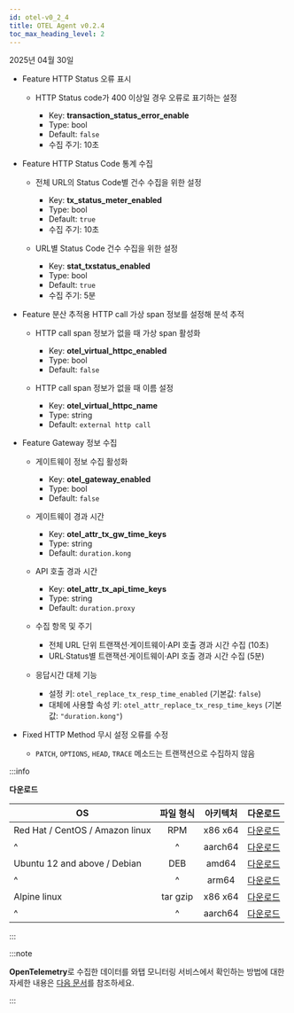 ```yaml
---
id: otel-v0_2_4
title: OTEL Agent v0.2.4
toc_max_heading_level: 2
---
```


2025년 04월 30일

* <Status priority='1'>Feature</Status> HTTP Status 오류 표시

  * HTTP Status code가 400 이상일 경우 오류로 표기하는 설정

    * Key: **transaction_status_error_enable** 
    * Type: <span class='type'>bool</span> 
    * Default: `false`
    * 수집 주기: 10초

* <Status priority='1'>Feature</Status> HTTP Status Code 통계 수집

  * 전체 URL의 Status Code별 건수 수집을 위한 설정

    * Key: **tx_status_meter_enabled** 
    * Type: <span class='type'>bool</span> 
    * Default: `true`
    * 수집 주기: 10초

  * URL별 Status Code 건수 수집을 위한 설정 

    * Key: **stat_txstatus_enabled** 
    * Type: <span class='type'>bool</span> 
    * Default: `true`
    * 수집 주기: 5분

* <Status priority='1'>Feature</Status> 분산 추적용 HTTP call 가상 span 정보를 설정해 분석 추적

  * HTTP call span 정보가 없을 때 가상 span 활성화

    * Key: **otel_virtual_httpc_enabled** 
    * Type: <span class='type'>bool</span> 
    * Default: `false`

  * HTTP call span 정보가 없을 때 이름 설정 

    * Key: **otel_virtual_httpc_name** 
    * Type: <span class='type'>string</span> 
    * Default: `external http call`

* <Status priority='1'>Feature</Status> Gateway 정보 수집

  * 게이트웨이 정보 수집 활성화

    * Key: **otel_gateway_enabled** 
    * Type: <span class='type'>bool</span> 
    * Default: `false`

  * 게이트웨이 경과 시간 

    * Key: **otel_attr_tx_gw_time_keys** 
    * Type: <span class='type'>string</span> 
    * Default: `duration.kong`


  * API 호출 경과 시간 

    * Key: **otel_attr_tx_api_time_keys** 
    * Type: <span class='type'>string</span> 
    * Default: `duration.proxy`

  * 수집 항목 및 주기  
    * 전체 URL 단위 트랜잭션·게이트웨이·API 호출 경과 시간 수집 (10초)  
    * URL·Status별 트랜잭션·게이트웨이·API 호출 경과 시간 수집 (5분)

  * 응답시간 대체 기능  
    * 설정 키: `otel_replace_tx_resp_time_enabled` (기본값: `false`)  
    * 대체에 사용할 속성 키: `otel_attr_replace_tx_resp_time_keys` (기본값: `"duration.kong"`)

* <Status priority='0'>Fixed</Status> HTTP Method 무시 설정 오류를 수정

  * `PATCH`, `OPTIONS`, `HEAD`, `TRACE` 메소드는 트랜잭션으로 수집하지 않음


:::info

**다운로드**

| OS | 파일 형식 | 아키텍처 | 다운로드 |
| - | :-: | :-: | :-: |
| Red Hat / CentOS / Amazon linux | RPM | x86 x64 | [다운로드](http://repo.whatap.io/centos/6/x86_64/whatap-otel-0.2-4.x86_64) |
| \^ | \^ | aarch64 | [다운로드](http://repo.whatap.io/centos/7/aarch64/whatap-otel-0.2-4.aarch64.rpm) |
| Ubuntu 12 and above / Debian | DEB | amd64 | [다운로드](http://repo.whatap.io/debian/unstable/whatap-otel_0.2.4_amd64.deb) |
| \^ | \^ | arm64 | [다운로드](http://repo.whatap.io/debian/unstable/whatap-otel_0.2.4_arm64.deb) |
| Alpine linux | tar gzip | x86 x64 | [다운로드](http://repo.whatap.io/alpine/x86_64/whatap-otel-0.2.4.tar.gz) |
| \^ | \^ | aarch64 | [다운로드](http://repo.whatap.io/alpine/aarch64/whatap-otel-0.2.4.tar.gz) |

:::

:::note

**OpenTelemetry**로 수집한 데이터를 와탭 모니터링 서비스에서 확인하는 방법에 대한 자세한 내용은 [다음 문서](../../opentelemetry/introduction)를 참조하세요.

:::